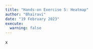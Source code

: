 ```yaml
---
title: "Hands-on Exercise 5: Heatmap"
author: "Bhairavi"
date: "19 February 2023"
execute:
  warning: false
---
```


x